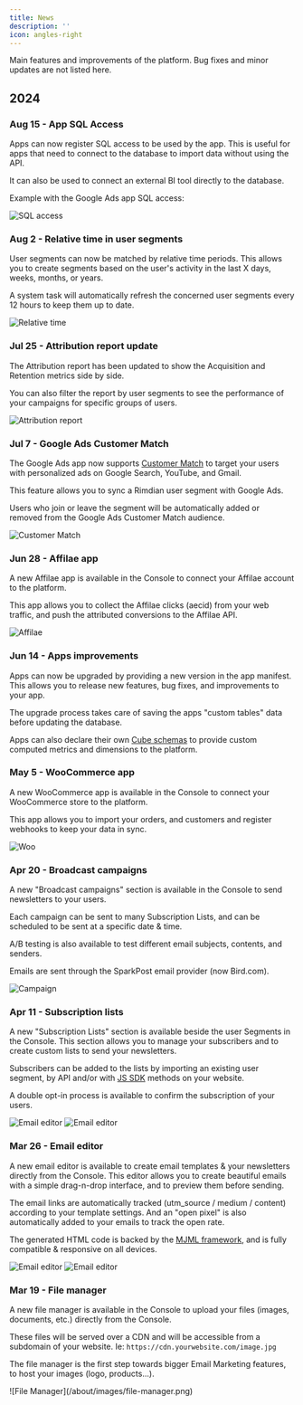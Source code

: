 ```yaml
---
title: News
description: ''
icon: angles-right
---
```

Main features and improvements of the platform. Bug fixes and minor updates are not listed here.

## 2024

### Aug 15 - App SQL Access

Apps can now register SQL access to be used by the app. This is useful for apps that need to connect to the database to import data without using the API.

It can also be used to connect an external BI tool directly to the database.

Example with the Google Ads app SQL access:

![SQL access](/about/images/googleads-sql-access.png)


### Aug 2 - Relative time in user segments

User segments can now be matched by relative time periods. This allows you to create segments based on the user's activity in the last X days, weeks, months, or years.

A system task will automatically refresh the concerned user segments every 12 hours to keep them up to date.

![Relative time](/about/images/segment-relative-time.png)


### Jul 25 - Attribution report update

The Attribution report has been updated to show the Acquisition and Retention metrics side by side.

You can also filter the report by user segments to see the performance of your campaigns for specific groups of users.

![Attribution report](/about/images/attribution-report.png)

### Jul 7 - Google Ads Customer Match

The Google Ads app now supports [Customer Match](https://support.google.com/google-ads/answer/6379332?hl=en) to target your users with personalized ads on Google Search, YouTube, and Gmail.

This feature allows you to sync a Rimdian user segment with Google Ads.

Users who join or leave the segment will be automatically added or removed from the Google Ads Customer Match audience.

![Customer Match](/about/images/googleads-app.png)

### Jun 28 - Affilae app

A new Affilae app is available in the Console to connect your Affilae account to the platform.

This app allows you to collect the Affilae clicks (aecid) from your web traffic, and push the attributed conversions to the Affilae API.

![Affilae](/about/images/affilae-app.png)

### Jun 14 - Apps improvements

Apps can now be upgraded by providing a new version in the app manifest. This allows you to release new features, bug fixes, and improvements to your app.

The upgrade process takes care of saving the apps "custom tables" data before updating the database.

Apps can also declare their own [Cube schemas](/apps-development/cube-schemas) to provide custom computed metrics and dimensions to the platform.

### May 5 - WooCommerce app

A new WooCommerce app is available in the Console to connect your WooCommerce store to the platform.

This app allows you to import your orders, and customers and register webhooks to keep your data in sync.

![Woo](/about/images/woo-app.png)

### Apr 20 - Broadcast campaigns

A new "Broadcast campaigns" section is available in the Console to send newsletters to your users.

Each campaign can be sent to many Subscription Lists, and can be scheduled to be sent at a specific date & time.

A/B testing is also available to test different email subjects, contents, and senders.

Emails are sent through the SparkPost email provider (now Bird.com).

![Campaign](/about/images/broadcast-campaign.png)

### Apr 11 - Subscription lists

A new "Subscription Lists" section is available beside the user Segments in the Console. This section allows you to manage your subscribers and to create custom lists to send your newsletters.

Subscribers can be added to the lists by importing an existing user segment, by API and/or with [JS SDK](/integration/javascript-sdk) methods on your website.

A double opt-in process is available to confirm the subscription of your users.

![Email editor](/about/images/subscription-list.png)
![Email editor](/about/images/import-segment-to-list.png)


### Mar 26 - Email editor

A new email editor is available to create email templates & your newsletters directly from the Console. This editor allows you to create beautiful emails with a simple drag-n-drop interface, and to preview them before sending.

The email links are automatically tracked (utm_source / medium / content) according to your template settings. And an "open pixel" is also automatically added to your emails to track the open rate.

The generated HTML code is backed by the [MJML framework](https://mjml.io/), and is fully compatible & responsive on all devices.

![Email editor](/about/images/email-editor.png)
![Email editor](/about/images/email-template.png)

### Mar 19 - File manager

A new file manager is available in the Console to upload your files (images, documents, etc.) directly from the Console.

<Tip>These files will be served over a CDN and will be accessible from a subdomain of your website. Ie: `https://cdn.yourwebsite.com/image.jpg`</Tip>

The file manager is the first step towards bigger Email Marketing features, to host your images (logo, products...).

<Frame caption="File Manager">
![File Manager](/about/images/file-manager.png)
</Frame>
